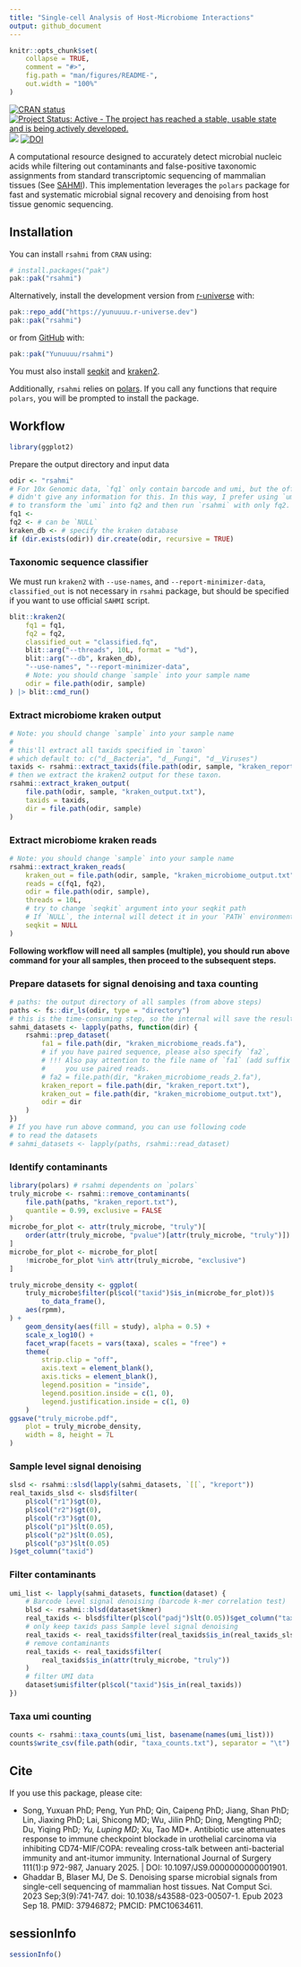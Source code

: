 ```yaml
---
title: "Single-cell Analysis of Host-Microbiome Interactions"
output: github_document
---
```


<!-- README.md is generated from README.Rmd. Please edit that file -->

```r
knitr::opts_chunk$set(
    collapse = TRUE,
    comment = "#>",
    fig.path = "man/figures/README-",
    out.width = "100%"
)
```

<!-- badges: start -->
[![CRAN status](https://www.r-pkg.org/badges/version/rsahmi)](https://CRAN.R-project.org/package=rsahmi)
[![Project Status: Active - The project has reached a stable, usable state and is being actively developed.](https://www.repostatus.org/badges/latest/active.svg)](https://www.repostatus.org/#active)
[![](https://cranlogs.r-pkg.org/badges/rsahmi)](https://cran.r-project.org/package=rsahmi)
[![DOI](https://zenodo.org/badge/605180683.svg)](https://doi.org/10.5281/zenodo.15076675)
<!-- badges: end -->

A computational resource designed to accurately detect microbial nucleic acids
while filtering out contaminants and false-positive taxonomic assignments from
standard transcriptomic sequencing of mammalian tissues (See
[SAHMI](https://github.com/sjdlabgroup/SAHMI)). This implementation leverages
the `polars` package for fast and systematic microbial signal recovery and
denoising from host tissue genomic sequencing.

## Installation
You can install `rsahmi` from `CRAN` using:
```r
# install.packages("pak")
pak::pak("rsahmi")
```

Alternatively, install the development version from
[r-universe](https://yunuuuu.r-universe.dev/rsahmi) with:

```r
pak::repo_add("https://yunuuuu.r-universe.dev")
pak::pak("rsahmi")
```

or from [GitHub](https://github.com/Yunuuuu/rsahmi) with:
```r
pak::pak("Yunuuuu/rsahmi")
```

You must also install [seqkit](https://bioinf.shenwei.me/seqkit/) and
[kraken2](https://github.com/DerrickWood/kraken2/wiki/Manual).

Additionally, `rsahmi` relies on [polars](https://rpolars.github.io/index.html).
If you call any functions that require `polars`, you will be prompted to install
the package.

## Workflow
```r
library(ggplot2)
```

Prepare the output directory and input data

```r
odir <- "rsahmi"
# For 10x Genomic data, `fq1` only contain barcode and umi, but the official
# didn't give any information for this. In this way, I prefer using `umi-tools`
# to transform the `umi` into fq2 and then run `rsahmi` with only fq2.
fq1 <-
fq2 <- # can be `NULL`
kraken_db <- # specify the kraken database
if (dir.exists(odir)) dir.create(odir, recursive = TRUE)
```

### Taxonomic sequence classifier 
We must run `kraken2` with `--use-names`, and `--report-minimizer-data`,
`classified_out` is not necessary in `rsahmi` package, but should be specified
if you want to use official `SAHMI` script.

```r
blit::kraken2(
    fq1 = fq1,
    fq2 = fq2,
    classified_out = "classified.fq",
    blit::arg("--threads", 10L, format = "%d"),
    blit::arg("--db", kraken_db),
    "--use-names", "--report-minimizer-data",
    # Note: you should change `sample` into your sample name
    odir = file.path(odir, sample)
) |> blit::cmd_run()
```

### Extract microbiome kraken output
```r
# Note: you should change `sample` into your sample name
#
# this'll extract all taxids specified in `taxon`
# which default to: c("d__Bacteria", "d__Fungi", "d__Viruses")
taxids <- rsahmi::extract_taxids(file.path(odir, sample, "kraken_report.txt"))
# then we extract the kraken2 output for these taxon.
rsahmi::extract_kraken_output(
    file.path(odir, sample, "kraken_output.txt"),
    taxids = taxids,
    dir = file.path(odir, sample)
)
```

### Extract microbiome kraken reads
```r
# Note: you should change `sample` into your sample name
rsahmi::extract_kraken_reads(
    kraken_out = file.path(odir, sample, "kraken_microbiome_output.txt"),
    reads = c(fq1, fq2),
    odir = file.path(odir, sample),
    threads = 10L,
    # try to change `seqkit` argument into your seqkit path
    # If `NULL`, the internal will detect it in your `PATH` environment variable
    seqkit = NULL
)
```

**Following workflow will need all samples (multiple), you should run above command for your all samples, then proceed to the subsequent steps.** 

### Prepare datasets for signal denoising and taxa counting
```r
# paths: the output directory of all samples (from above steps)
paths <- fs::dir_ls(odir, type = "directory")
# this is the time-consuming step, so the internal will save the results in `odir`
sahmi_datasets <- lapply(paths, function(dir) {
    rsahmi::prep_dataset(
        fa1 = file.path(dir, "kraken_microbiome_reads.fa"),
        # if you have paired sequence, please also specify `fa2`,
        # !!! Also pay attention to the file name of `fa1` (add suffix `_1`) if
        #     you use paired reads.
        # fa2 = file.path(dir, "kraken_microbiome_reads_2.fa"),
        kraken_report = file.path(dir, "kraken_report.txt"),
        kraken_out = file.path(dir, "kraken_microbiome_output.txt"),
        odir = dir
    )
})
# If you have run above command, you can use following code
# to read the datasets
# sahmi_datasets <- lapply(paths, rsahmi::read_dataset)
```

### Identify contaminants
```r
library(polars) # rsahmi dependents on `polars`
truly_microbe <- rsahmi::remove_contaminants(
    file.path(paths, "kraken_report.txt"),
    quantile = 0.99, exclusive = FALSE
)
microbe_for_plot <- attr(truly_microbe, "truly")[
    order(attr(truly_microbe, "pvalue")[attr(truly_microbe, "truly")])
]
microbe_for_plot <- microbe_for_plot[
    !microbe_for_plot %in% attr(truly_microbe, "exclusive")
]

truly_microbe_density <- ggplot(
    truly_microbe$filter(pl$col("taxid")$is_in(microbe_for_plot))$
        to_data_frame(),
    aes(rpmm),
) +
    geom_density(aes(fill = study), alpha = 0.5) +
    scale_x_log10() +
    facet_wrap(facets = vars(taxa), scales = "free") +
    theme(
        strip.clip = "off",
        axis.text = element_blank(),
        axis.ticks = element_blank(),
        legend.position = "inside",
        legend.position.inside = c(1, 0),
        legend.justification.inside = c(1, 0)
    )
ggsave("truly_microbe.pdf",
    plot = truly_microbe_density,
    width = 8, height = 7L
)
```

### Sample level signal denoising
```r
slsd <- rsahmi::slsd(lapply(sahmi_datasets, `[[`, "kreport"))
real_taxids_slsd <- slsd$filter(
    pl$col("r1")$gt(0),
    pl$col("r2")$gt(0),
    pl$col("r3")$gt(0),
    pl$col("p1")$lt(0.05),
    pl$col("p2")$lt(0.05),
    pl$col("p3")$lt(0.05)
)$get_column("taxid")
```

### Filter contaminants
```r
umi_list <- lapply(sahmi_datasets, function(dataset) {
    # Barcode level signal denoising (barcode k-mer correlation test)
    blsd <- rsahmi::blsd(dataset$kmer)
    real_taxids <- blsd$filter(pl$col("padj")$lt(0.05))$get_column("taxid")
    # only keep taxids pass Sample level signal denoising
    real_taxids <- real_taxids$filter(real_taxids$is_in(real_taxids_slsd))
    # remove contaminants
    real_taxids <- real_taxids$filter(
        real_taxids$is_in(attr(truly_microbe, "truly"))
    )
    # filter UMI data
    dataset$umi$filter(pl$col("taxid")$is_in(real_taxids))
})
```

### Taxa umi counting
```r
counts <- rsahmi::taxa_counts(umi_list, basename(names(umi_list)))
counts$write_csv(file.path(odir, "taxa_counts.txt"), separator = "\t")
```

## Cite
If you use this package, please cite:

- Song, Yuxuan PhD; Peng, Yun PhD; Qin, Caipeng PhD; Jiang, Shan PhD; Lin,
 Jiaxing PhD; Lai, Shicong MD; Wu, Jilin PhD; Ding, Mengting PhD; Du, Yiqing
 PhD*; Yu, Luping MD*; Xu, Tao MD*. Antibiotic use attenuates response to immune
 checkpoint blockade in urothelial carcinoma via inhibiting CD74-MIF/COPA:
 revealing cross-talk between anti-bacterial immunity and ant-itumor immunity.
 International Journal of Surgery 111(1):p 972-987, January 2025. | DOI:
 10.1097/JS9.0000000000001901.
- Ghaddar B, Blaser MJ, De S. Denoising sparse microbial signals from
single-cell sequencing of mammalian host tissues. Nat Comput Sci. 2023
Sep;3(9):741-747. doi: 10.1038/s43588-023-00507-1. Epub 2023 Sep 18. PMID:
37946872; PMCID: PMC10634611.

## sessionInfo
```r
sessionInfo()
```

